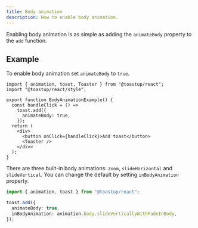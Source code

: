 ```yaml
---
title: Body animation
description: How to enable body animation.
---
```


Enabling body animation is as simple as adding the `animateBody` property to the `add` function.


<BodyAnimationExample />

## Example

To enable body animation set `animateBody` to `true`.

```tsx
import { animation, toast, Toaster } from "@toastup/react";
import "@toastup/react/style";

export function BodyAnimationExample() {
  const handleClick = () =>
    toast.add({
      animateBody: true,
    });
  return (
    <div>
      <button onClick={handleClick}>Add toast</button>
      <Toaster />
    </div>
  );
}
```

There are three built-in body animations: `zoom`, `slideHorizontal` and `slideVertical`.
You can change the default by setting `inBodyAnimation` property.

```ts
import { animation, toast } from "@toastup/react";

toast.add({
  animateBody: true,
  inBodyAnimation: animation.body.slideVerticallyWithFadeInBody,
});
```


<Blob1 />
